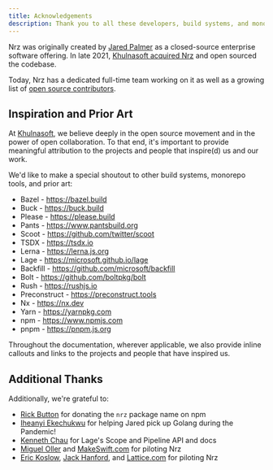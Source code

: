 ```yaml
---
title: Acknowledgements
description: Thank you to all these developers, build systems, and monorepo tools for their support and assistance.
---
```


Nrz was originally created by [Jared Palmer](https://x.com/jaredpalmer) as a closed-source enterprise software offering. In late 2021, [Khulnasoft acquired Nrz](https://khulnasoft.com/blog/khulnasoft-acquires-nrz) and open sourced the codebase.

Today, Nrz has a dedicated full-time team working on it as well as a growing list of [open source contributors](https://github.com/khulnasoft/nrz/graphs/contributors).

## Inspiration and Prior Art

At [Khulnasoft](https://khulnasoft.com/), we believe deeply in the open source movement and in the power of open collaboration. To that end, it's important to provide meaningful attribution to the projects and people that inspire(d) us and our work.

We'd like to make a special shoutout to other build systems, monorepo tools, and prior art:

- Bazel - https://bazel.build
- Buck - https://buck.build
- Please - https://please.build
- Pants - https://www.pantsbuild.org
- Scoot - https://github.com/twitter/scoot
- TSDX - https://tsdx.io
- Lerna - https://lerna.js.org
- Lage - https://microsoft.github.io/lage
- Backfill - https://github.com/microsoft/backfill
- Bolt - https://github.com/boltpkg/bolt
- Rush - https://rushjs.io
- Preconstruct - https://preconstruct.tools
- Nx - https://nx.dev
- Yarn - https://yarnpkg.com
- npm - https://www.npmjs.com
- pnpm - https://pnpm.js.org

Throughout the documentation, wherever applicable, we also provide inline callouts and links to the projects and people that have inspired us.

## Additional Thanks

Additionally, we're grateful to:

- [Rick Button](https://x.com/rickbutton) for donating the `nrz` package name on npm
- [Iheanyi Ekechukwu](https://x.com/kwuchu) for helping Jared pick up Golang during the Pandemic!
- [Kenneth Chau](https://x.com/kenneth_chau) for Lage's Scope and Pipeline API and docs
- [Miguel Oller](https://x.com/ollermi) and [MakeSwift.com](https://www.makeswift.com/) for piloting Nrz
- [Eric Koslow](https://x.com/ekosz1), [Jack Hanford](https://x.com/jackhanford), and [Lattice.com](https://lattice.com/) for piloting Nrz
